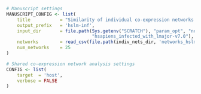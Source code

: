 ```r
# Manuscript settings
MANUSCRIPT_CONFIG <- list(
    title           = "Similarity of individual co-expression networks: HsLm",
    output_prefix   = 'hslm-inf',
    input_dir       = file.path(Sys.getenv("SCRATCH"), "param_opt", "normal", 
                                "hsapiens_infected_with_lmajor-v7.0"),
    networks        = read_csv(file.path(indiv_nets_dir, 'networks_hslm.csv')),
    num_networks    = 25
)

# Shared co-expression network analysis settings
CONFIG <- list(
    target  = 'host',
    verbose = FALSE               
)
```
